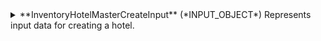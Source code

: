 
<details>
  <summary>
  **InventoryHotelMasterCreateInput** (*INPUT_OBJECT*)  
  Represents input data for creating a hotel.  
  </summary>
  
    <details style={{ pointerEvents: "none" }}>
      <summary>
      **name**&nbsp;<span class="required"> *</span>&nbsp; (*String*)  
      Sets the name of the hotel.  
      </summary>
    </details>

    <details style={{ pointerEvents: "none" }}>
      <summary>
      **email**&nbsp;<span class="required"> *</span>&nbsp; (*String*)  
      Sets the email address of the hotel.  
      </summary>
    </details>

    <details style={{ pointerEvents: "none" }}>
      <summary>
      **phones**&nbsp;<span class="required"> *</span>&nbsp; (*String*)  
      Sets the list of phone numbers associated with the hotel.  
      </summary>
    </details>

    <details style={{ pointerEvents: "none" }}>
      <summary>
      **fax** (*String*)  
      Sets the fax number of the hotel.  
      </summary>
    </details>

    <details style={{ pointerEvents: "none" }}>
      <summary>
      **address**&nbsp;<span class="required"> *</span>&nbsp; (*String*)  
      Sets the address of the hotel.  
      </summary>
    </details>

    <details style={{ pointerEvents: "none" }}>
      <summary>
      **postalCode**&nbsp;<span class="required"> *</span>&nbsp; (*String*)  
      Sets the postal code of the hotel.  
      </summary>
    </details>

    <details style={{ pointerEvents: "none" }}>
      <summary>
      **latitude**&nbsp;<span class="required"> *</span>&nbsp; (*Decimal*)  
      Sets the latitude of the hotel's location.  
      </summary>
    </details>

    <details style={{ pointerEvents: "none" }}>
      <summary>
      **longitude**&nbsp;<span class="required"> *</span>&nbsp; (*Decimal*)  
      Sets the longitude of the hotel's location.  
      </summary>
    </details>

    <details style={{ pointerEvents: "none" }}>
      <summary>
      **categoryId** (*Int*)  
      Sets the category ID of the hotel.
      </summary>
    </details>

    <details style={{ pointerEvents: "none" }}>
      <summary>
      **localityId**&nbsp;<span class="required"> *</span>&nbsp; (*Int*)  
      Sets the locality ID of the hotel.
      </summary>
    </details>

    <details style={{ pointerEvents: "none" }}>
      <summary>
      **hotelCode** (*String*)  
      Sets the native hotel code from the supplier in case it is necessary.  
      </summary>
    </details>

    <details style={{ pointerEvents: "none" }}>
      <summary>
      **contextCode** (*String*)  
      Sets the context code associated with the hotel. Required if hotel code filled, otherwise default value will be TGX_PUSH  
      </summary>
    </details>

    <details style={{ pointerEvents: "none" }}>
      <summary>
      **maxAgeBaby** (*Int*)  
      MaxInfantAge
      </summary>
    </details>

    <details style={{ pointerEvents: "none" }}>
      <summary>
      **maxAgeChild** (*Int*)  
      MaxChildrenAge
      </summary>
    </details>
  
</details>
